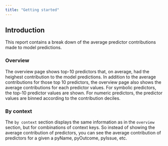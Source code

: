 ```yaml
---
title: "Getting started"
---
```


## Introduction

This report contains a break down of the average predictor contributions made to model predictions.

### Overview

The overview page shows top-10 predictors that, on average, had the heighest contribution to the model predictions.
In addition to the average contributions for those top 10 predictors, the overview page also shows the average contributions for each predictor values. For symbolic predictors, the top-10 predictor values are shown. For numeric predictors, the predictor values are binned according to the contribution deciles.

### By context

The `by context` section displays the same information as in the `overview` section, but for combinations of context keys. So instead of showing the average contribution of predictors, you can see the average contribution of predictors for a given a pyName, pyOutcome, pyIssue, etc.
